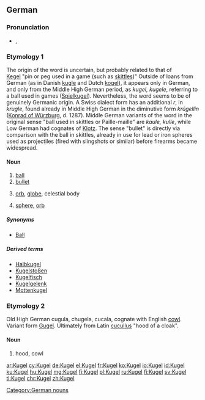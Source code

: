 {{also|kugel}}
==German==

===Pronunciation===
* {{IPA|/ˈkuːɡəl/|lang=de}}, {{X-SAMPA|/"ku:g@l/}}

===Etymology 1===
The origin of the word is uncertain, but probably related to that of [[Kegel]] "pin or peg used in a game (such as [[skittles]])"
Outside of loans from German (as in Danish [[kugle]] and Dutch [[kogel]]), it appears only in German, and only from the Middle High German period, as ''kugel, kugele'', referring to a ball used in games ([[Spielkugel]]).
Nevertheless, the word seems to be of genuinely Germanic origin.  A Swiss dialect form has an additional ''r'', in ''krugle'', found already in Middle High German in the diminutive form ''krúgellin'' ([[:w:Konrad of Würzburg|Konrad of Würzburg]], d. 1287).
Middle German variants of the word in the original sense "ball used in skittles or Paille-maille" are ''kaule, kulle'', while Low German had cognates of [[Klotz]].
The sense "bullet" is directly via comparison with the ball in skittles, already in use for lead or iron spheres used as projectiles (fired with slingshots or similar) before firearms became widespread. 

====Noun====
{{de-noun|f||Kugeln}}

# [[ball]] {{defdate|13th century}}
# [[bullet]] {{defdate|15th century}}
# {{context|astronomy|geography|lang=de}} [[orb]], [[globe]], celestial body {{defdate|16th century}}
# {{context|geometry|lang=de}} [[sphere]], [[orb]] {{defdate|16th century}}

=====Synonyms=====
* {{sense|ball}} [[Ball]]

=====Derived terms=====
* [[Halbkugel]] {{f}}
* [[Kugelstoßen]] {{n}}
* [[Kugelfisch]] {{m}}
* [[Kugelgelenk]] {{n}}
* [[Mottenkugel]]

===Etymology 2===
Old High German cugula, chugela, cucala, cognate with English [[cowl]]. Variant form [[Gugel]]. Ultimately from Latin [[cucullus]] "hood of a cloak".

====Noun====
{{de-noun|f||Kugeln}}
# hood, cowl

[[Category:German nouns]]

[[ar:Kugel]]
[[cy:Kugel]]
[[de:Kugel]]
[[el:Kugel]]
[[fr:Kugel]]
[[ko:Kugel]]
[[io:Kugel]]
[[id:Kugel]]
[[ku:Kugel]]
[[hu:Kugel]]
[[mg:Kugel]]
[[fj:Kugel]]
[[pl:Kugel]]
[[ru:Kugel]]
[[fi:Kugel]]
[[sv:Kugel]]
[[tl:Kugel]]
[[chr:Kugel]]
[[zh:Kugel]]